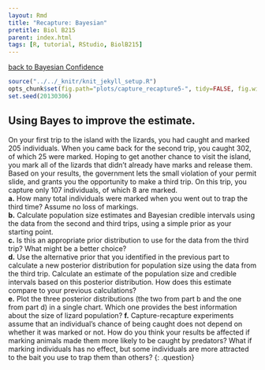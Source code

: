 ```yaml
---
layout: Rmd
title: "Recapture: Bayesian"
pretitle: Biol B215
parent: index.html
tags: [R, tutorial, RStudio, BiolB215]
---
```


[back to Bayesian Confidence](capture_recapture4.html)

```r
source("../../_knitr/knit_jekyll_setup.R")
opts_chunk$set(fig.path="plots/capture_recapture5-", tidy=FALSE, fig.width=6.5, fig.height=5, cache=TRUE, cache.extra=rand_seed)
set.seed(20130306)
```



## Using Bayes to improve the estimate.

On your first trip to the island with the lizards, you had caught and marked 205 individuals. When you came back for the second trip, you caught 302, of which 25 were marked. Hoping to get another chance to visit the island, you mark all of the lizards that didn't already have marks and release them. Based on your results, the government lets the small violation of your permit slide, and grants you the opportunity to make a third trip. On this trip, you capture only 107 individuals, of which 8 are marked.  
**a.**  How many total individuals were marked when you went out to trap the third time? Assume no loss of markings.  
**b.**  Calculate population size estimates and Bayesian credible intervals using the data from the second and third trips, using a simple prior as your starting point.  
**c.**  Is this an appropriate prior distribution to use for the data from the third trip? What might be a better choice?  
**d.**  Use the alternative prior that you identified in the previous part to calculate a new posterior distribution for population size using the data from the third trip. Calculate an estimate of the population size and credible intervals based on this posterior distribution. How does this estimate compare to your previous calculations?  
**e.**  Plot the three posterior distributions (the two from part b and the one from part d) in a single chart. Which one provides the best information about the size of lizard population?
**f.**  Capture-recapture experiments assume that an individual's chance of being caught does not depend on whether it was marked or not. How do you think your results be affected if marking animals made them more likely to be caught by predators? What if marking individuals has no effect, but some individuals are more attracted to the bait you use to trap them than others? 
{: .question}